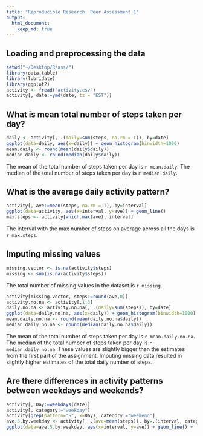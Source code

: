 ```yaml
---
title: "Reproducible Research: Peer Assessment 1"
output: 
  html_document:
    keep_md: true
---
```



## Loading and preprocessing the data
```r
setwd("~/Desktop/R/ass/")
library(data.table)
library(lubridate)
library(ggplot2)
activity <- fread("activity.csv")
activity[, date:=ymd(date, tz = "EST")]
```


## What is mean total number of steps taken per day?
```r
daily <- activity[, .(daily=sum(steps, na.rm = T)), by=date]
ggplot(data=daily, aes(x=daily)) + geom_histogram(binwidth=1000)
mean.daily <- round(mean(daily$daily))
median.daily <- round(median(daily$daily))
```
The mean of the total number of steps taken per day is `r mean.daily`. 
The median of the total number of steps taken per day is `r median.daily`.


## What is the average daily activity pattern?
```r
activity[, ave:=mean(steps, na.rm = T), by=interval]
ggplot(data=activity, aes(x=interval, y=ave)) + geom_line()
max.steps <- activity[which.max(ave), interval]
```
The interval with the max number of steps on average across all the days is `r max.steps`.


## Imputing missing values
```r
missing.vector <- is.na(activity$steps)
missing <- sum(is.na(activity$steps))
```
The total number of missing values in the dataset is `r missing`.
```r
activity[missing.vector, steps:=round(ave,0)]
activity.no.na <- activity[,1:3]
daily.no.na <- activity.no.na[, .(daily=sum(steps)), by=date]
ggplot(data=daily.no.na, aes(x=daily)) + geom_histogram(binwidth=1000)
mean.daily.no.na <- round(mean(daily.no.na$daily))
median.daily.no.na <- round(median(daily.no.na$daily))
```
The mean of the total number of steps taken per day is `r mean.daily.no.na`. 
The median of the total number of steps taken per day is `r median.daily.no.na`.
These values are slightly bigger than the estimates from the first part of the assignment. Imputing missing data resulted in slightly higher estimates of the total daily number of steps.


## Are there differences in activity patterns between weekdays and weekends?
```r
activity[, Day:=weekdays(date)]
activity[, category:="weekday"]
activity[grep(pattern="S", x=Day), category:="weekend"]
ave.5.by.weekday <- activity[, .(ave=mean(steps)), by=.(interval, category)]
ggplot(data=ave.5.by.weekday, aes(x=interval, y=ave)) + geom_line() + facet_grid(category~.)
```

